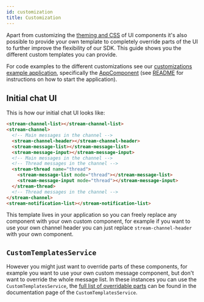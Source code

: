```yaml
---
id: customization
title: Customization
---
```


Apart from customizing the [theming and CSS](../theming/introduction.mdx) of UI components it's also possible to provide your own template to completely override parts of the UI to further improve the flexibility of our SDK. This guide shows you the different custom templates you can provide.

For code examples to the different customizations see our [customizations example application](https://github.com/GetStream/stream-chat-angular/tree/master/projects/customizations-example), specifically the [AppComponent](https://github.com/GetStream/stream-chat-angular/tree/master/projects/customizations-example/src/app) (see [README](https://github.com/GetStream/stream-chat-angular/blob/master/README.md#customization-examples) for instructions on how to start the application).

## Initial chat UI

This is how our initial chat UI looks like:

```html
<stream-channel-list></stream-channel-list>
<stream-channel>
  <!-- Main messages in the channel -->
  <stream-channel-header></stream-channel-header>
  <stream-message-list></stream-message-list>
  <stream-message-input></stream-message-input>
  <!-- Main messages in the channel -->
  <!-- Thread messages in the channel -->
  <stream-thread name="thread">
    <stream-message-list mode="thread"></stream-message-list>
    <stream-message-input mode="thread"></stream-message-input>
  </stream-thread>
  <!-- Thread messages in the channel -->
</stream-channel>
<stream-notification-list></stream-notification-list>
```

This template lives in your application so you can freely replace any component with your own custom component, for example if you want to use your own channel header you can just replace `stream-channel-header` with your own component.

## `CustomTemplatesService`

However you might just want to override parts of these components, for example you want to use your own custom message component, but don't want to override the whole message list. In these instances you can use the `CustomTemplatesService`, the [full list of overridable parts](../services/CustomTemplatesService.mdx) can be found in the documentation page of the `CustomTemplatesService`.
